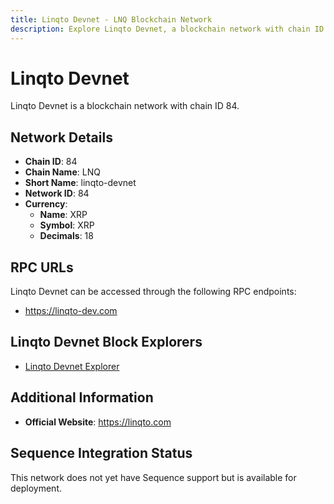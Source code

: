 ```yaml
--- 
title: Linqto Devnet - LNQ Blockchain Network
description: Explore Linqto Devnet, a blockchain network with chain ID 84. Learn about its native currency, XRP, and how to interact with the network.
---
```


# Linqto Devnet

Linqto Devnet is a blockchain network with chain ID 84.

## Network Details

- **Chain ID**: 84
- **Chain Name**: LNQ
- **Short Name**: linqto-devnet
- **Network ID**: 84
- **Currency**: 
  - **Name**: XRP
  - **Symbol**: XRP
  - **Decimals**: 18

## RPC URLs

Linqto Devnet can be accessed through the following RPC endpoints:

- https://linqto-dev.com

## Linqto Devnet Block Explorers

- [Linqto Devnet Explorer](https://explorer.linqto-dev.com)

## Additional Information

- **Official Website**: https://linqto.com

## Sequence Integration Status

This network does not yet have Sequence support but is available for deployment.
